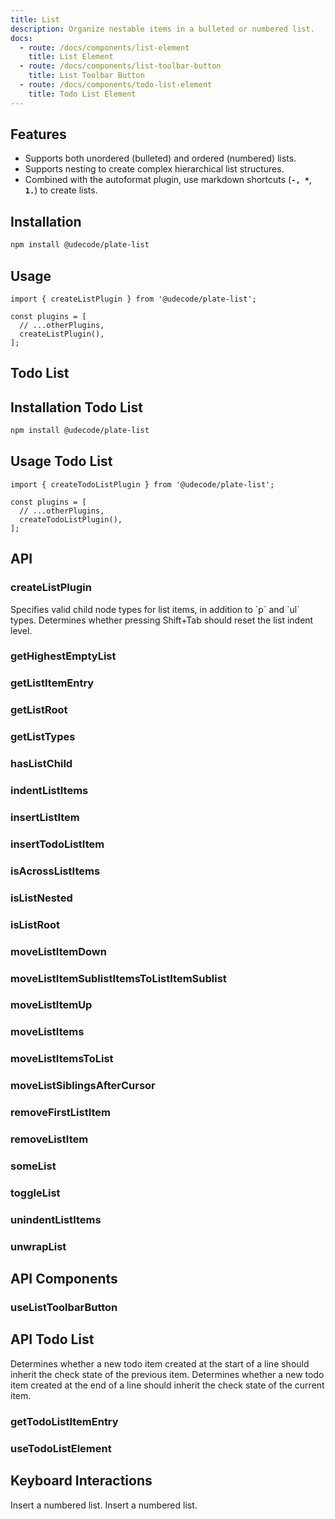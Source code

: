 ```yaml
---
title: List
description: Organize nestable items in a bulleted or numbered list.
docs:
  - route: /docs/components/list-element
    title: List Element
  - route: /docs/components/list-toolbar-button
    title: List Toolbar Button
  - route: /docs/components/todo-list-element
    title: Todo List Element
---
```


<ComponentPreview name="playground-demo" id="list" />

<PackageInfo>

## Features

- Supports both unordered (bulleted) and ordered (numbered) lists.
- Supports nesting to create complex hierarchical list structures.
- Combined with the autoformat plugin, use markdown shortcuts (**``-, *``**, **`1.`**) to create lists.

</PackageInfo>

## Installation

```bash
npm install @udecode/plate-list
```

## Usage

```tsx
import { createListPlugin } from '@udecode/plate-list';

const plugins = [
  // ...otherPlugins,
  createListPlugin(),
];
```

## Todo List

<ComponentPreview name="playground-demo" id="todoli" />

## Installation Todo List

```bash
npm install @udecode/plate-list
```

## Usage Todo List

```tsx
import { createTodoListPlugin } from '@udecode/plate-list';

const plugins = [
  // ...otherPlugins,
  createTodoListPlugin(),
];
```

## API

### createListPlugin

<APIAttributes>
  <APIItem name="validLiChildrenTypes" type="string[]" optional>
    Specifies valid child node types for list items, in addition to `p` and `ul`
    types.
  </APIItem>
  <APIItem name="enableResetOnShiftTab" type="boolean" optional>
    Determines whether pressing Shift+Tab should reset the list indent level.
  </APIItem>
</APIAttributes>

### getHighestEmptyList

### getListItemEntry

### getListRoot

### getListTypes

### hasListChild

### indentListItems

### insertListItem

### insertTodoListItem

### isAcrossListItems

### isListNested

### isListRoot

### moveListItemDown

### moveListItemSublistItemsToListItemSublist

### moveListItemUp

### moveListItems

### moveListItemsToList

### moveListSiblingsAfterCursor

### removeFirstListItem

### removeListItem

### someList

### toggleList

### unindentListItems

### unwrapList

## API Components

### useListToolbarButton

## API Todo List

<APIAttributes>
  <APIItem name="inheritCheckStateOnLineStartBreak" type="boolean" optional>
    Determines whether a new todo item created at the start of a line should
    inherit the check state of the previous item.
  </APIItem>
  <APIItem name="inheritCheckStateOnLineEndBreak" type="boolean" optional>
    Determines whether a new todo item created at the end of a line should
    inherit the check state of the current item.
  </APIItem>
</APIAttributes>

### getTodoListItemEntry

### useTodoListElement

## Keyboard Interactions

<KeyTable>
  <KeyTableItem hotkey="Cmd + Opt + 4">Insert a numbered list.</KeyTableItem>
  <KeyTableItem hotkey="Cmd + Shift + 4">Insert a numbered list.</KeyTableItem>
</KeyTable>
